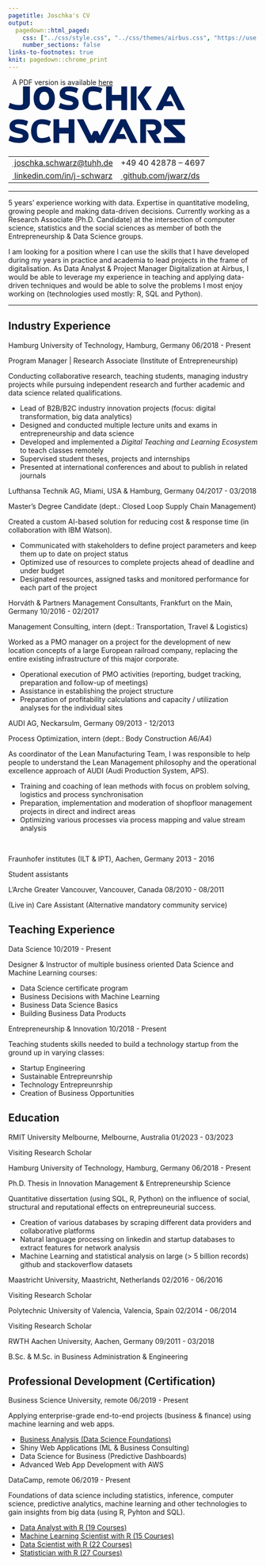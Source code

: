 ```yaml
---
pagetitle: Joschka's CV
output:
  pagedown::html_paged:
    css: ["../css/style.css", "../css/themes/airbus.css", "https://use.fontawesome.com/releases/v6.1.1/css/all.css"]
    number_sections: false
links-to-footnotes: true
knit: pagedown::chrome_print
---
```


<!-- disable phone number linking in Mobile Safari? -->
<meta name="format-detection" content="telephone=no">

<!-- Load CSS & Fonts -->
<!-- see lhi.css -->

<!-- CONTENT -->
<div class="pdf-link"><i class="fas fa-file-pdf fa-fw"></i>&nbsp; A PDF version is available <a href="https://github.com/jwarz/cv/raw/main/pdf/classic.pdf" download="classic.pdf">here</a></div>
<div class="cv-page-wrapper">
<div class="cv-head-wrapper">
<div class="cv-head-left">
<div style="padding: 0 10.5em 0.8em 0;">
<svg fill="#00205b" version="1.1" id="Layer_1" xmlns="http://www.w3.org/2000/svg" viewBox="0 0 1481.1 473.1">
<polygon points="1305.6,323 1411.3,424.8 1305.6,424.8 1305.6,473.1 1481.1,473.1 1481.1,424.8 1375.5,323 1481.1,323 
	1481.1,274.7 1305.6,274.7 "/>
<path d="M1284.7,341.1c0-37.8-24.8-66.4-75.8-66.4h-102.7v198.4h48.3V317.6h54.7c20.2,0,27.5,11.5,27.5,24.8
	c0,13.6-7.5,24.8-27.8,24.8h-46.8l66.4,106h55c0,0-45.3-71.3-45-71.3C1266.6,395.2,1284.7,375.6,1284.7,341.1"/>
<polygon points="972.1,398.2 931.4,398.2 961.5,337.2 962.1,337.2 1029.8,473.1 1085.3,473.1 984.2,274.7 941.3,274.7 
	840.1,473.1 894.5,473.1 910.9,439.9 992.3,439.9 "/>
<polygon points="834.9,274.7 767.8,410.6 767.2,410.6 748.9,373.9 715.4,373.9 697.2,410.6 696.9,410.6 696.6,410.6 
	629.5,274.7 575.1,274.7 676.3,473.1 719.2,473.1 732.2,447.7 745.2,473.1 788,473.1 889.2,274.7 "/>
<polygon points="505.9,274.7 505.9,345.5 427.1,345.5 427.1,274.7 378.8,274.7 378.8,473.1 427.1,473.1 427.1,393.8 
	505.9,393.8 505.9,473.1 554.2,473.1 554.2,274.7 "/>
<path d="M277.1,432.2c-14.6,0-22.6-1.7-29.3-11.8c-6.7-10.1-8.4-31.7-8.4-46.5c0-14.7,1.7-36.4,8.4-46.5
	c6.7-10.1,14.6-11.8,29.3-11.8c24,0.2,52.3,6.5,65.7,15.3l15.1-38.9c-18.1-11.4-49.7-17.4-78.3-17.4s-50.7,9.8-65.8,27.1
	c-15,17.3-23,42.1-23,72.1c0,30,7.9,54.8,23,72.1c15,17.3,37.2,27.1,65.8,27.1s60.1-6,78.3-17.4l-15.1-38.9
	C329.4,425.7,301.1,432,277.1,432.2z"/>
<path d="M109.7,354.4c-44-10.7-53.6-11.7-53.6-24.3c0-9.7,11-14.5,29.5-14.5c24.6,0,50.8,6.2,65.8,15.4l14.8-38.8
	c-19.1-10.1-47.2-17.4-79.9-17.4c-49,0-76.5,24.3-76.5,57.1c0,35.2,20.6,49.5,67.8,59.7c36.8,8.1,44.6,13.2,44.6,23.5
	c0,11.2-10.1,16.2-30.1,16.2c-29,0-55.2-7-76.2-18.5L1.7,453.1c22.9,12.2,57.1,20,91.5,20c48.1,0,76.8-22.3,76.8-59.7
	C170,383.5,150.6,364.2,109.7,354.4"/>
<polygon points="1367.9,123.5 1327.2,123.5 1357.3,62.5 1357.9,62.5 1425.5,198.4 1481.1,198.4 1379.9,0 1337.1,0 
	1235.9,198.4 1290.2,198.4 1306.6,165.2 1388.1,165.2 "/>
<g>
	<rect x="1027.1" y="0" width="48.3" height="198.4"/>
	<polygon points="1204.4,0 1149.4,0 1083,92.4 1149.4,198.4 1204.4,198.4 1137.4,92.4 	"/>
</g>
<polygon points="947.3,0 947.3,70.8 868.5,70.8 868.5,0 820.1,0 820.1,198.4 868.5,198.4 868.5,119.1 947.3,119.1 
	947.3,198.4 995.6,198.4 995.6,0 "/>
<path d="M707.9,157.5c-14.6,0-22.6-1.7-29.3-11.8c-6.7-10.1-8.4-31.7-8.4-46.5s1.7-36.4,8.4-46.5
	c6.7-10.1,14.6-11.8,29.3-11.8c24,0.2,52.3,6.5,65.7,15.3l15.1-38.9C770.5,6,738.9,0,710.4,0c-28.5,0-50.7,9.8-65.8,27.1
	c-15,17.3-23,42.1-23,72.1s7.9,54.8,23,72.1c15,17.3,37.2,27.1,65.8,27.1c28.5,0,60.1-6,78.3-17.4l-15.1-38.9
	C760.2,151,731.9,157.3,707.9,157.5z"/>
<path d="M529.9,79.7c-44-10.7-53.6-11.7-53.6-24.3c0-9.7,11-14.5,29.5-14.5c24.6,0,50.8,6.2,65.8,15.4l14.8-38.8
	C567.3,7.2,539.2,0,506.5,0c-49,0-76.5,24.3-76.5,57.1c0,35.2,20.6,49.5,67.8,59.7c36.8,8.1,44.6,13.2,44.6,23.5
	c0,11.2-10.1,16.2-30.1,16.2c-29,0-55.2-7-76.2-18.5l-14.2,40.6c22.9,12.2,57.1,20,91.5,20c48.1,0,76.8-22.3,76.8-59.7
	C590.2,108.8,570.8,89.5,529.9,79.7"/>
<path d="M301.4,0c-57.1,0-88.7,39.2-88.7,99.2c0,60,31.6,99.2,88.7,99.2c57.1,0,89-39.2,89-99.2
	C390.4,39.2,358.4,0,301.4,0z M301.4,154.4c-26.6,0-40.2-25.7-40.2-55.1c0-29.5,13.6-55.1,40.2-55.1c26.9,0,40.5,25.7,40.5,55.1
	C341.9,128.7,328.3,154.4,301.4,154.4z"/>
<path d="M123,0c0,0,0,128.5,0,139c0,11.4-10.3,16.6-30.8,16.6c-29.6,0-56.3-7.2-77.8-18.9L0,178
	c23.4,12.4,58.3,20.4,93.4,20.4c49.1,0,87.7-22.8,87.7-60.9c0-30.6,0-137.5,0-137.5H123z"/>
</svg>
</div>
<table class="cv-contact-table">
<tr>
<td><i class="fa fa-envelope fa-fw"></i><a class="no-hyper" href="mailto:joschka.schwarz@tuhh.de">&nbsp;joschka.schwarz@tuhh.de</a></td>
<td><i class="fa fa-phone fa-fw"></i> +49 40 42878 – 4697</td>
</tr>
<tr>
<td><i class="fa-brands fa-linkedin fa-fw"></i><a class="no-hyper" target="_blank" href="https://linkedin.com/in/j-schwarz">&nbsp;linkedin.com/in/j-schwarz</a></td>
<td><i class="fa-brands fa-github fa-fw"></i><a class="no-hyper" target="_blank" href="https://github.com/jwarz/data-scientists-tools">&nbsp;github.com/jwarz/ds</a></td>
</tr>
</table>
</div>
<div class="cv-head-right2"></div>
</div>
<hr>
<p>
5 years' experience working with data. Expertise in quantitative modeling, growing people and making data-driven decisions. Currently working as a <span class="cv-entry-employer">Research Associate (Ph.D. Candidate)</span> at the intersection of computer science, statistics and the social sciences as member of both the <span class="cv-entry-employer">Entrepreneurship & Data Science</span> groups.</p>
<p>I am looking for a position where I can use the skills that I have developed during my years in practice and academia to lead projects in the frame of digitalisation. As <span class="cv-entry-employer">Data Analyst & Project Manager Digitalization</span> at Airbus, I would be able to leverage my experience in teaching and applying data-driven techniques and would be able to solve the problems I most enjoy working on (technologies used mostly: <span class="cv-entry-employer">R, SQL and Python</span>).</p>
<hr>
<!-- Chapter: PROFESSIONAL EXPERIENCE -->
<h2 class="h-first">
<span class="fa-stack fa-2x small">
<i class="fa-solid fa-square-full fa-stack-2x"></i>
<i class="fa fa-suitcase fa-fw fa-stack-1x"></i>
</span>
<span>Industry Experience</span>
</h2>
<!-- Exp 1: TUHH -->
<div class="cv-entry-main">
<p class="cv-entry-top-line">
<span class="cv-entry-employer">Hamburg University of Technology, </span>
<span class="cv-entry-location">Hamburg, Germany</span>
<span class="cv-entry-date">06/2018 - Present</span>
</p>
<p class="cv-entry-job-title">
Program Manager | Research Associate (Institute of Entrepreneurship)
</p>
<p class="cv-entry-desc">Conducting collaborative research, teaching students, managing industry projects while pursuing independent research and further academic and data science related qualifications.</p>
<ul>
<li>Lead of B2B/B2C industry innovation projects (focus: digital transformation, big data analytics)</li>
<li>Designed and conducted multiple lecture units and exams in entrepreneurship and data science</li>
<li>Developed and implemented a <i>Digital Teaching and Learning Ecosystem</i> to teach classes remotely</li>
<li>Supervised student theses, projects and internships</li>
<li>Presented at international conferences and about to publish in related journals</li>
</ul>
</div>
<!-- Exp 2: Lufthansa -->
<div class="cv-entry-main">
<p class="cv-entry-top-line">
<span class="cv-entry-employer">Lufthansa Technik AG, </span>
<span class="cv-entry-location">Miami, USA & Hamburg, Germany</span>
<span class="cv-entry-date">04/2017 - 03/2018</span>
</p>
<p class="cv-entry-job-title">
Master’s Degree Candidate (dept.: Closed Loop Supply Chain Management)
</p>
<p class="cv-entry-desc">Created a custom AI-based solution for reducing cost & response time (in collaboration with IBM Watson).</p>
<ul>
<li>Communicated with stakeholders to define project parameters and keep them up to date on project status</li>
<li>Optimized use of resources to complete projects ahead of deadline and under budget</li>
<li>Designated resources, assigned tasks and monitored performance for each part of the project</li>
</ul>
</div>
<!-- Exp 3: Horvath -->
<div class="cv-entry-main">
<p class="cv-entry-top-line">
<span class="cv-entry-employer">Horváth & Partners Management Consultants, </span>
<span class="cv-entry-location">Frankfurt on the Main, Germany</span>
<span class="cv-entry-date">10/2016 - 02/2017</span>
</p>
<p class="cv-entry-job-title">
Management Consulting, intern (dept.: Transportation, Travel & Logistics)
</p>
<p class="cv-entry-desc">Worked as a PMO manager on a project for the development of new location concepts of a large European railroad company, replacing the entire existing infrastructure of this major corporate.</p>
<ul>
<li>Operational execution of PMO activities (reporting, budget tracking, preparation and follow-up of meetings)</li>
<li>Assistance in establishing the project structure</li>
<li>Preparation of profitability calculations and capacity / utilization analyses for the individual sites</li>
</ul>
</div>
<!-- Exp 4: AUDI -->
<div class="cv-entry-main">
<p class="cv-entry-top-line">
<span class="cv-entry-employer">AUDI AG, </span>
<span class="cv-entry-location">Neckarsulm, Germany</span>
<span class="cv-entry-date">09/2013 - 12/2013</span>
</p>
<p class="cv-entry-job-title">
Process Optimization, intern (dept.: Body Construction A6/A4)
</p>
<p class="cv-entry-desc">As coordinator of the Lean Manufacturing Team, I was responsible to help people to understand the Lean Management philosophy and the operational excellence approach of AUDI (Audi Production System, APS).</p>
<p>
<ul>
<li>Training and coaching of lean methods with focus on problem solving, logistics and process synchronisation</li>
<li>Preparation, implementation and moderation of shopfloor management projects in direct and indirect areas</li>
<li>Optimizing various processes via process mapping and value stream analysis</li>
</ul>
</p>
</div>
<br class="pageBreak">
<!-- Exp 5: IPT / ILT -->
<div class="cv-entry-main">
<p class="cv-entry-top-line">
<span class="cv-entry-employer">Fraunhofer institutes (ILT & IPT), </span>
<span class="cv-entry-location">Aachen, Germany</span>
<span class="cv-entry-date">2013 - 2016</span>
</p>
<p class="cv-entry-job-title">
Student assistants
</p>
</div>
<!-- Exp 6: L'Arche -->
<div class="cv-entry-main">
<p class="cv-entry-top-line">
<span class="cv-entry-employer">L'Arche Greater Vancouver, </span>
<span class="cv-entry-location">Vancouver, Canada</span>
<span class="cv-entry-date">08/2010 - 08/2011</span>
</p>
<p class="cv-entry-job-title">
(Live in) Care Assistant (Alternative mandatory community service)
</p>
</div>
<!-- Chapter: TEACHING -->
<h2>
<span class="fa-stack fa-2x small">
<i class="fa-solid fa-square-full fa-stack-2x" style="color: #00205b;"></i>
<i class="fa fa-chalkboard-teacher fa-fw fa-stack-1x"></i>
</span>
<span>Teaching Experience</span>
</h2>
<!-- Exp 1 -->
<div class="cv-entry-main">
<p class="cv-entry-top-line">
<span class="cv-entry-employer">Data Science</span>
<!-- <span>Hamburg, Germany</span> -->
<span class="cv-entry-date">10/2019 - Present</span>
</p>
<p class="cv-entry-desc">Designer & Instructor of multiple business oriented Data Science and Machine Learning courses:</p>
<ul class="two-col no-bottom">
<li>Data Science certificate program</li>
<li>Business Decisions with Machine Learning</li>
<li>Business Data Science Basics</li>
<li>Building Business Data Products</li>
</ul>
</div>
<!-- Exp 1 -->
<div class="cv-entry-main">
<p class="cv-entry-top-line">
<span class="cv-entry-employer">Entrepreneurship & Innovation</span>
<!-- <span>Hamburg, Germany</span> -->
<span class="cv-entry-date">10/2018 - Present</span>
</p>
<p class="cv-entry-desc">Teaching students skills needed to build a technology startup from the ground up in varying classes:</p>
<ul class="two-col no-bottom">
<li>Startup Engineering</li>
<li>Sustainable Entrepreunrship</li>
<li>Technology Entrepreunrship</li>
<li>Creation of Business Opportunities</li>
</ul>
</div>
<!-- Chapter: EDUCATION -->
<h2>
<span class="fa-stack fa-2x small">
<i class="fa-solid fa-square-full fa-stack-2x" style="color: #00205b;"></i>
<i class="fa fa-graduation-cap fa-fw fa-stack-1x"></i>
</span>
<span>Education</span>
</h2>
<!-- Exp 0 -->
<div class="cv-entry-main">
<p class="cv-entry-top-line">
<span class="cv-entry-employer">RMIT University Melbourne, </span>
<span class="cv-entry-location">Melbourne, Australia</span>
<span class="cv-entry-date">01/2023 - 03/2023</span>
</p>
<p class="cv-entry-job-title">
Visiting Research Scholar
</p>
</div>
<!-- Exp 1 -->
<div class="cv-entry-main">
<p class="cv-entry-top-line">
<span class="cv-entry-employer">Hamburg University of Technology, </span>
<span class="cv-entry-location">Hamburg, Germany</span>
<span class="cv-entry-date">06/2018 - Present</span>
</p>
<p class="cv-entry-job-title">
Ph.D. Thesis in Innovation Management & Entrepreneurship Science
</p>
<p class="cv-entry-desc">Quantitative dissertation (using SQL, R, Python) on the influence of social, structural and reputational effects on entrepreuneurial success.</p>
<ul>
<li>Creation of various databases by scraping different data providers and collaborative platforms</li>
<li>Natural language processing on linkedin and startup databases to extract features for network analysis</li>
<li>Machine Learning and statistical analysis on large (> 5 billion records) github and stackoverflow datasets</li>
</ul>
</div>
<!-- Exp 2 -->
<div class="cv-entry-main">
<p class="cv-entry-top-line">
<span class="cv-entry-employer">Maastricht University, </span>
<span class="cv-entry-location">Maastricht, Netherlands</span>
<span class="cv-entry-date">02/2016 - 06/2016</span>
</p>
<p class="cv-entry-job-title">
Visiting Research Scholar
</p>
</div>
<!-- Exp 3 -->
<div class="cv-entry-main">
<p class="cv-entry-top-line">
<span class="cv-entry-employer">Polytechnic University of Valencia, </span>
<span class="cv-entry-location">Valencia, Spain</span>
<span class="cv-entry-date">02/2014 - 06/2014</span>
</p>
<p class="cv-entry-job-title">
Visiting Research Scholar
</p>
</div>
<!-- Exp 4 -->
<div class="cv-entry-main">
<p class="cv-entry-top-line">
<span class="cv-entry-employer">RWTH Aachen University, </span>
<span class="cv-entry-location">Aachen, Germany</span>
<span class="cv-entry-date">09/2011 - 03/2018</span>
</p>
<p class="cv-entry-job-title">
B.Sc. & M.Sc. in Business Administration & Engineering
</p>
</div>
<!-- Chapter: PROF DEV -->
<h2>
<span class="fa-stack fa-2x small">
<i class="fa-solid fa-square-full fa-stack-2x" style="color: #00205b;"></i>
<i class="fa fa-book fa-fw fa-stack-1x"></i>
</span>
<span>Professional Development (Certification)</span>
</h2>
<!-- Exp 1: BUSINESS SCIENCE UNIVERSITY -->
<div class="cv-entry-main">
<p class="cv-entry-top-line">
<span class="cv-entry-employer">Business Science University, </span>
<span>remote</span>
<span class="cv-entry-date">06/2019 - Present</span>
</p>
<p class="cv-entry-desc">Applying enterprise-grade end-to-end projects (business & finance) using machine learning and web apps.</p>
<ul class="two-col">
<li><a class="no-hyper" target="_blank" href="https://www.dropbox.com/s/nlskcws7fsvcsaq/certificate-of-completion-for-ds4b-101-r-business-analysis-with-r.pdf">Business Analysis (Data Science Foundations)</a></li>
<li>Shiny Web Applications (ML & Business Consulting)</li>
<li>Data Science for Business (Predictive Dashboards)</li>
<li>Advanced Web App Development with AWS</li>
</ul>
</div>
<!-- Exp 2: DATACAMP -->
<div class="cv-entry-main">
<p class="cv-entry-top-line">
<span class="cv-entry-employer">DataCamp, </span>
<span>remote</span>
<span class="cv-entry-date">06/2019 - Present</span>
</p>
<p class="cv-entry-desc">Foundations of data science including statistics, inference, computer science, predictive analytics, machine learning and other technologies to gain insights from big data (using R, Pyhton and SQL).</p>
<ul class="two-col">
<li><a class="no-hyper" target="_blank" href="https://www.datacamp.com/statement-of-accomplishment/track/34d209775a4c2da4dc9785417d18a38ecae0dee0">Data Analyst with R (19 Courses)</a></li>
<li><a class="no-hyper" target="_blank" href="https://www.datacamp.com/statement-of-accomplishment/track/d76aee0c9ae23f645d110c7cc84f29ab56e98ffc">Machine Learning Scientist with R (15 Courses)</a></li>
<li><a class="no-hyper" target="_blank" href="https://www.datacamp.com/statement-of-accomplishment/track/0abda65dd30dc07e9042a833613f24e2d922c47c">Data Scientist with R (22 Courses)</a></li>
<li><a class="no-hyper" target="_blank" href="">Statistician with R (27 Courses)</li>
</ul>
</div>
</div>